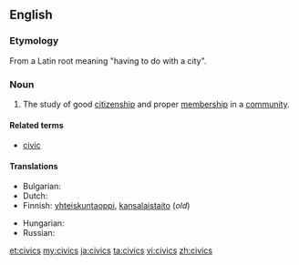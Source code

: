 ==English==

===Etymology===
From a Latin root meaning "having to do with a city".

===Noun===
{{en-noun|civics}}

# The study of good [[citizenship]] and proper [[membership]] in a [[community]].

====Related terms====
* [[civic]]

====Translations====
{{trans-top|the study of good citizenship and proper membership in a community}}
* Bulgarian: {{t-|bg|гражданско право|n}}
* Dutch: {{t-|nl|maatschappijleer|f}}
* Finnish: [[yhteiskuntaoppi]], [[kansalaistaito]] (''old'')
{{trans-mid}}
* Hungarian: {{t-|hu|állampolgári ismeretek}}
* Russian: {{t-|ru|граждановедение|n|tr=graždanovédenije|sc=Cyrl}}
{{trans-bottom}}

[[et:civics]]
[[my:civics]]
[[ja:civics]]
[[ta:civics]]
[[vi:civics]]
[[zh:civics]]